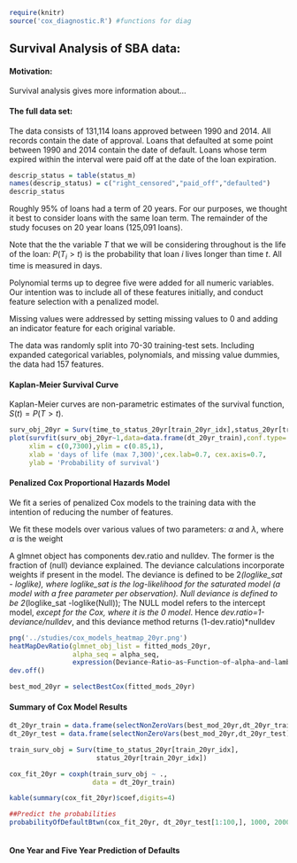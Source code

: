 ```r
require(knitr)
source('cox_diagnostic.R') #functions for diag
```
	
## Survival Analysis of SBA data:
#### Motivation:
Survival analysis gives more information about... 
   
#### The full data set:	      
The data consists of 131,114 loans approved between 1990 and 2014. All records contain the date of approval. Loans that defaulted at some point between 1990 and 2014 contain the date of default. Loans whose term expired within the interval were paid off at the date of the loan expiration.

```r
descrip_status = table(status_m)
names(descrip_status) = c("right_censored","paid_off","defaulted")
descrip_status
```
	
Roughly 95% of loans had a term of 20 years. For our purposes, we thought it best to consider loans with the same loan term. The remainder of the study focuses on 20 year loans (125,091 loans).

Note that the the variable $T$ that we will be considering throughout is the life of the loan: $P(T_i > t)$ is the probability that loan $i$ lives longer than time $t$. All time is measured in days.		

Polynomial terms up to degree five were added for all numeric variables. Our intention was to include all of these features initially, and conduct feature selection with a penalized model.

Missing values were addressed by setting missing values to 0 and adding an indicator feature for each original variable.	   
      
The data was randomly split into 70-30 training-test sets. Including expanded categorical variables, polynomials, and missing value dummies, the data had 157 features.
      
#### Kaplan-Meier Survival Curve
Kaplan-Meier curves are non-parametric estimates of the survival function, $S(t) = P(T>t)$.
	     
```r
surv_obj_20yr = Surv(time_to_status_20yr[train_20yr_idx],status_20yr[train_20yr_idx])
plot(survfit(surv_obj_20yr~1,data=data.frame(dt_20yr_train),conf.type='log-log'),
     xlim = c(0,7300),ylim = c(0.85,1),
     xlab = 'days of life (max 7,300)',cex.lab=0.7, cex.axis=0.7,
     ylab = 'Probability of survival')
```	     

#### Penalized Cox Proportional Hazards Model
We fit a series of penalized Cox models to the training data with the intention of reducing the number of features.

We fit these models over various values of two parameters: $\alpha$ and $\lambda$, where $\alpha$ is the weight
   
A glmnet object has components dev.ratio and nulldev. The former is the fraction of (null) deviance explained. The deviance calculations incorporate weights if present in the model. The deviance is defined to be 2*(loglike_sat - loglike), where loglike_sat is the log-likelihood for the saturated model (a model with a free parameter per observation). Null deviance is defined to be 2*(loglike_sat -loglike(Null)); The NULL model refers to the intercept model, *except for the Cox, where it is the 0 model*. Hence *dev.ratio=1-deviance/nulldev*, and this deviance method returns (1-dev.ratio)*nulldev

```r
png('../studies/cox_models_heatmap_20yr.png')
heatMapDevRatio(glmnet_obj_list = fitted_mods_20yr,
                alpha_seq = alpha_seq,
                expression(Deviance~Ratio~as~Function~of~alpha~and~lambda))
dev.off()
```  
\includegraphics[width=350pt]{../studies/cox_models_heatmap_20yr.png}
	
```r
best_mod_20yr = selectBestCox(fitted_mods_20yr)
```               
#### Summary of Cox Model Results	
```r

dt_20yr_train = data.frame(selectNonZeroVars(best_mod_20yr,dt_20yr_train))
dt_20yr_test = data.frame(selectNonZeroVars(best_mod_20yr,dt_20yr_test))

train_surv_obj = Surv(time_to_status_20yr[train_20yr_idx],
                      status_20yr[train_20yr_idx])

cox_fit_20yr = coxph(train_surv_obj ~ .,
                     data = dt_20yr_train)

kable(summary(cox_fit_20yr)$coef,digits=4)
```
```r
##Predict the probabilities
probabilityOfDefaultBtwn(cox_fit_20yr, dt_20yr_test[1:100,], 1000, 2000)
```	
```r

```

#### One Year and Five Year Prediction of Defaults